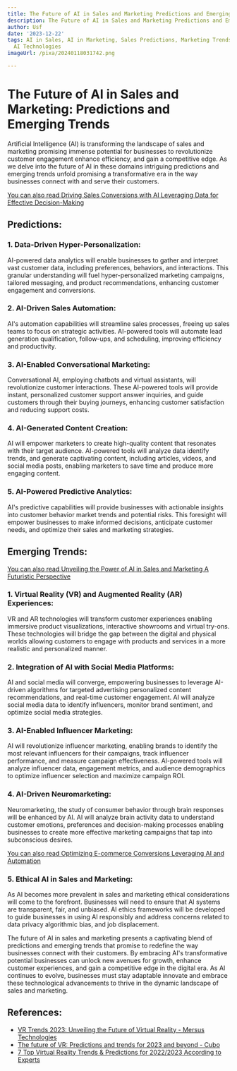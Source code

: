 ```yaml
---
title: The Future of AI in Sales and Marketing Predictions and Emerging Trends
description: The Future of AI in Sales and Marketing Predictions and Emerging Trends
author: Usf
date: '2023-12-22'
tags: AI in Sales, AI in Marketing, Sales Predictions, Marketing Trends, Emerging
  AI Technologies
imageUrl: /pixa/20240118031742.png

---
```

# The Future of AI in Sales and Marketing: Predictions and Emerging Trends

Artificial Intelligence (AI) is  transforming the landscape of sales and  marketing promising immense potential for businesses to revolutionize customer engagement enhance efficiency, and gain a competitive edge. As we delve into the future of AI in  these domains intriguing predictions and emerging trends unfold  promising a transformative era in the way businesses connect with and  serve their customers.

[You can also read  Driving Sales Conversions with AI Leveraging Data for Effective  Decision-Making](Driving%20Sales%20Conversions%20with%20AI%20Leveraging%20Data%20for%20Effective%20Decision-Making)


##  Predictions:

### 1. Data-Driven Hyper-Personalization:

AI-powered data analytics will  enable businesses to gather and interpret vast customer data, including preferences, behaviors, and  interactions. This granular understanding will fuel hyper-personalized marketing campaigns, tailored messaging, and  product recommendations, enhancing customer engagement and conversions.

### 2. AI-Driven Sales Automation:

AI's automation capabilities will streamline sales processes, freeing up sales teams to focus on strategic activities. AI-powered tools will automate lead generation qualification, follow-ups, and scheduling, improving efficiency  and productivity.

### 3. AI-Enabled Conversational  Marketing:

Conversational AI, employing chatbots and virtual assistants, will revolutionize customer interactions. These AI-powered tools will provide instant, personalized customer  support answer inquiries, and guide customers through their buying journeys,  enhancing customer satisfaction and reducing support costs.

### 4.  AI-Generated  Content Creation:

AI will empower marketers to create high-quality content that resonates with their target audience. AI-powered tools will analyze  data identify trends, and generate captivating content,  including articles, videos, and social media posts, enabling marketers to save time and produce more engaging content.

### 5. AI-Powered Predictive  Analytics:

AI's predictive capabilities  will provide businesses with actionable insights into customer behavior market trends and potential  risks. This foresight will  empower businesses to  make informed decisions, anticipate customer needs, and optimize their sales  and marketing strategies.

## Emerging  Trends:

[You can  also read  Unveiling the Power of AI in  Sales and Marketing A Futuristic Perspective](Unveiling%20the%20Power%20of%20AI%20in%20Sales%20and%20Marketing%20A%20Futuristic%20Perspective)


### 1. Virtual Reality (VR) and Augmented Reality (AR) Experiences:

VR and AR technologies will transform customer experiences  enabling immersive  product visualizations, interactive showrooms and virtual try-ons. These technologies will bridge the gap between  the digital and physical worlds allowing customers to  engage with products  and services in a more  realistic  and personalized  manner.

### 2. Integration of AI with Social Media Platforms:

AI and social media will converge, empowering businesses to leverage AI-driven algorithms for targeted advertising personalized content recommendations, and real-time  customer engagement.  AI will  analyze social media data to identify influencers, monitor brand sentiment, and optimize social media strategies.

### 3. AI-Enabled Influencer Marketing:

AI will revolutionize influencer  marketing, enabling brands to identify the most relevant influencers for  their campaigns, track influencer performance, and measure campaign effectiveness.  AI-powered  tools  will analyze influencer data, engagement metrics, and audience demographics to optimize influencer selection and maximize campaign ROI.

### 4. AI-Driven Neuromarketing:

Neuromarketing, the study of consumer behavior through brain responses will be enhanced by AI. AI will analyze brain  activity data to understand customer emotions, preferences and decision-making processes enabling businesses to create more effective  marketing campaigns that tap into subconscious desires.

[You can also  read Optimizing  E-commerce Conversions Leveraging AI and Automation](Optimizing%20E-commerce%20Conversions%20Leveraging%20AI%20and%20Automation)


### 5. Ethical AI in Sales and Marketing:

As AI becomes more prevalent in sales and marketing ethical  considerations  will come to  the forefront. Businesses will  need to ensure that AI systems are transparent, fair, and unbiased. AI  ethics frameworks will be developed to guide businesses in using AI responsibly and address concerns related to data privacy algorithmic bias, and job displacement.

The future of AI in sales and marketing  presents a captivating blend of predictions and emerging trends that promise to redefine the way businesses connect with their customers. By embracing AI's transformative  potential businesses  can unlock new avenues for growth, enhance customer experiences, and gain  a competitive edge in  the  digital era. As AI continues to evolve, businesses  must stay adaptable innovate and embrace these technological advancements to thrive in the  dynamic landscape of sales and marketing.

## References:
- [VR Trends 2023: Unveiling the Future of Virtual Reality - Mersus Technologies](https://mersus.io/vr-trends-2023-future-virtual-reality/)
- [The future of VR: Predictions and trends for 2023 and beyond - Cubo](https://cubo.to/blog/the-future-of-vr-predictions-and-trends-for-2023-and-beyond/)
- [7 Top Virtual Reality Trends & Predictions for 2022/2023 According to Experts](https://financesonline.com/virtual-reality-trends/)
